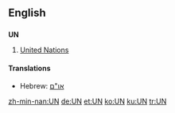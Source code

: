 {{see|un|un-|-un-|ün|ún}}

{{wikipedia | un_%28disambiguation%29}}













==English==
==={{initialism}}===
'''UN'''
# [[United Nations]]

====Translations====
*Hebrew: [[:he:או"ם|או"ם]]

[[zh-min-nan:UN]]
[[de:UN]]
[[et:UN]]
[[ko:UN]]
[[ku:UN]]
[[tr:UN]]